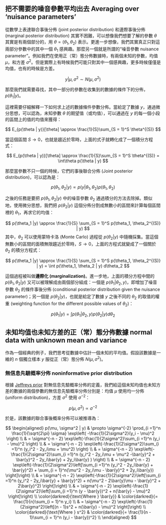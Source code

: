 ## 把不需要的噪音參數平均出去 Averaging over 'nuisance parameters'

從數學上表達聯合事後分佈 (joint posterior distribution) 和邊際事後分佈 (marginal posterior distribution) 其實不困難，可以想像我們想要了解的參數 $\theta$ 其實是有兩個部分的，用 $\theta = (\theta_1, \theta_2)$ 表示。更進一步想像，我們其實真正只對這兩部分參數中的其中一個 $\theta_1$ 感興趣。那麼另一個就是所謂的“噪音參數 nuisance parameter”。例如我們在使用正（常）態分佈數據時，有兩個未知的參數，均值 $\mu$，和方差 $\sigma^2$。但是實際上有時候我們可能只對其中一個感興趣，更多時候僅僅是均值，也有的時候是方差。

$$
y | \mu, \sigma^2 \sim N(\mu, \sigma^2)
$$

那麼我們就需要尋找，其中一部分的參數在收集到的數據的條件下的分佈，$p(\theta_1 | y)$。

這裡需要仔細解釋一下如何求上述的數據條件參數分佈。當給定了數據 $y$，通過微分思想，可以認為，未知參數 $\theta$ 的期望值（或均值），可以通過在 $y$ 的每一個小段的區間上的值的均值來獲得：

$$
E_{p(\theta | y)}[\theta] \approx \frac{1}{S}\sum_{S = 1}^S \theta^{(S)}
$$

當這個區間 $S  \rightarrow 0$，也就是趨近於零時，上面的式子就轉化成了一個積分方程式：


$$
E_{p(\theta | y)}[\theta] \approx \frac{1}{S}\sum_{S = 1}^S \theta^{(S)} = \int\theta p(\theta | y)
$$

那麼當參數不只一個的時候，它們的事後聯合分佈 (Joint posterior distribution)，可以認為是： 

$$
p(\theta_1, \theta_2 | y) \propto p(y | \theta_1, \theta_2) p(\theta_1, \theta_2)
$$


之後的任務是要把 $p(\theta_1, \theta_2 | y)$ 中的噪音參數 $\theta_2$ 通過積分的方法去除掉。類似地，使用微分思想，我們把 $p(\theta_2|y)$ 這個分佈分割成無數小的區間來計算每個區間裡的 $\theta_1$，再求它的均值：

$$
p(\theta_1 |y) \approx \frac{1}{S} \sum_{S = 1}^S p(\theta_1, \theta_2^{(S)} | y)
$$
其中，$\theta_2$ 可以使用蒙特卡洛 (Monte Carlo) 過程從 $p(\theta_2 | y)$ 中隨機採集。當這個無數小的區間的面積無限趨近於零時，$S \rightarrow 0$，上面的方程式就變成了一個關於 $\theta_2$ 的積分方程式：

$$
p(\theta_1 |y) \approx \frac{1}{S} \sum_{S = 1}^S p(\theta_1, \theta_2^{(S)} | y) = \int p(\theta_1, \theta_2 | y) d\theta_2
$$

這個過程被叫做**邊際化 (marginalization)**。進一步地，上面的積分方程中間的 $p(\theta_1, \theta_2 | y)$ 又可以被理解成由兩個部分組成：一個是 $p(\theta_1 | \theta_2, y)$，即增加了噪音參數 $\theta_2$ 的條件事後分佈 (conditional posterior distribution given the nuisance parameter)；另一個是 $p(\theta_2 | y)$，也就是給定了數據 $y$ 之後不同的 $\theta_2$ 的取值的權重 (weighting function for the different possible values of $\theta_2$)：


$$
p(\theta_1 | y) = \int p(\theta_1 |\theta_2 , y) p(\theta_2 | y) d\theta_2
$$


## 未知均值也未知方差的正（常）態分佈數據 normal data with unknown mean and variance

作為一個經典的例子，我們思考從數據中估計一個未知的平均值。假設該數據是一維的 $n$ 個獨立樣本 $y$ 服從正（常）態分佈 $N(\mu, \sigma^2)$。

### 無信息先驗概率分佈 noninformative prior distribution

根據 [Jeffreys prior](https://en.wikipedia.org/wiki/Jeffreys_prior) 對無信息先驗概率分佈的定義，我們給這個未知均值也未知方差的數據的兩個參數的無信息先驗概率分佈分別是：均值 $\mu$ 使用均一分佈 (uniform distribution)，方差 $\sigma^2$ 使用 $\sigma^{-2}$：

$$
p(\mu, \sigma^2) \propto \sigma^{-2}
$$

於是，該數據的聯合事後概率分佈可以被推導為：

$$
\begin{aligned}
p(\mu, \sigma^2 | y) & \propto \sigma^{-2} \prod_{i =1}^n \frac{1}{\sqrt{2\pi} \sigma} \exp\left( -\frac{1}{2\sigma^2}(y_i - \mu)^2 \right) \\
& = \sigma^{-n - 2} \exp\left(-\frac{1}{2\sigma^2}\sum_{i =1}^n (y_i - \mu)^2 \right) \\
& = \sigma^{-n - 2} \exp\left(-\frac{1}{2\sigma^2}\sum_{i =1}^n (y_i^2 - 2y_i\mu + \mu^2) \right) \\
& = \sigma^{-n - 2} \exp\left(-\frac{1}{2\sigma^2}\sum_{i =1}^n (y_i^2 - 2y_i\mu + \mu^2 -\bar{y}^2 + \bar{y}^2 - 2y_i\bar{y} + 2y_i\bar{y} ) \right) \\
& = \sigma^{-n - 2} \exp\left(-\frac{1}{2\sigma^2}\left[\sum_{i =1}^n (y_i^2 - 2y_i\bar{y} + \bar{y}^2) + \sum_{i = 1}^n(\mu^2 - 2y_i\mu - \bar{y}^2 + 2y_i\bar{y})  \right]\right) \\
& = \sigma^{-n - 2} \exp\left(-\frac{1}{2\sigma^2}\left[\sum_{i =1}^n (y_i^2 - 2y_i\bar{y} + \bar{y}^2) + n(\mu^2 - 2\bar{y}\mu - \bar{y}^2 + 2\bar{y}^2)  \right]\right) \\
& = \sigma^{-n - 2} \exp\left(-\frac{1}{2\sigma^2}\left[\sum_{i =1}^n (y - \bar{y})^2 + n(\bar{y} - \mu)^2  \right]\right) \\
\color{darkred}{\text{Where } \bar{y}} & \color{darkred}{= \frac{1}{n}\sum_{i = 1}^n y_i} \\
& = \sigma^{-n - 2} \exp\left(-\frac{1}{2\sigma^2}\left[(n - 1)s^2 + n(\bar{y} - \mu)^2  \right]\right) \\
\color{darkred}{\text{Where } s^2} & \color{darkred}{= \frac{1}{n - 1}\sum_{i = 1}^n (y_i - \bar{y})^2} \\
\end{aligned}
$$




